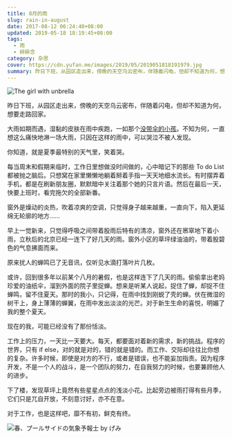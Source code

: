 ```yaml
---
title: 8月的雨
slug: rain-in-august
date: 2017-08-12 06:24:40+08:00
updated: 2019-05-18 18:19:45+08:00
tags:
  - 雨
  - 碎碎念
category: 杂思
cover: https://cdn.yufan.me/images/2019/05/2019051818191979.jpg
summary: 昨日下班，从园区走出来，傍晚的天空乌云密布，伴随着闪电，但却不知道为何，想要走路回家。
---
```


![The girl with unbrella](https://cdn.yufan.me/images/2019/05/2019050908302180.jpg)

昨日下班，从园区走出来，傍晚的天空乌云密布，伴随着闪电，但却不知道为何，想要走路回家。

大雨如期而遇，湿黏的皮肤在雨中疾跑，一如那个[没带伞的小孩](/i-am-right-here)。不知为何，一直想这么痛快地淋一场大雨，只因在这样的雨中，可以哭泣不被人发现。

你知道，就是夏季最特别的天气里，笑着哭。

每当周末和假期来临时，工作日里想做没时间做的，心中暗记下的那些 To do List 都被抛之脑后。只想窝在家里懒懒地躺着掰着手指一天天地细水流长。有时摆弄着手机，都是在刷新朋友圈，默默暗中关注着那个她的只言片语。然后在最后一天，快要上班时，看完拖欠的全部新番。

窗外是燥动的炎热，吹着凉爽的空调，只觉得身子越来越重，一直向下，陷入更延绵无轮廓的地方……

早上一觉新来，只觉得呼吸之间带着股雨后特有的清凉，窗外还在窸窣地下着小雨，立秋后的北京已经一连下了好几天的雨。窗外小区的草坪绿油油的，带着股碧色的气息拂面而来。

原来扰人的蝉鸣已了无音讯，仅听见水滴打落叶片几枚。

或许，回到很多年以前某个八月的暑假，也是这样连下了几天的雨。偷偷拿出老妈珍爱的油纸伞，溜到外面的院子里捉蝉。想来是听某人说起，捉住了蝉，却捉不住蝉鸣，留不住夏天。那时的我小，只记得，在雨中找到刚蜕了壳的蝉。伏在微湿的树干上，身上薄薄的蝉翼，在雨中发出淡淡的光芒。对于新生生命的喜悦，明媚了我的整个夏天。

现在的我，可能已经没有了那份恬淡。

工作上的压力，一天比一天要大。每天，都要面对着新的需求，新的挑战。程序的世界，只有 if else，对的就是对的，错的就是错的。而工作、交际却往往比你想的复杂。许多时候，即使是对方的不行，或者是错误，也不能妄加指责。因为程序开发，不是一个人的战斗，是一个团队的努力，在自我努力的时候，也要兼顾他人的进步。

下了楼，发现草坪上竟然有些星星点点的浅淡小花。比起旁边被雨打得有些月季，它们只是兀自开放，不刻意讨好，亦不在意。

对于工作，也是这样吧，靡不有初，鲜克有终。

![春、プールサイドの気象予報士 by  げみ](https://cdn.yufan.me/images/2019/05/2019050908380382.jpg)
